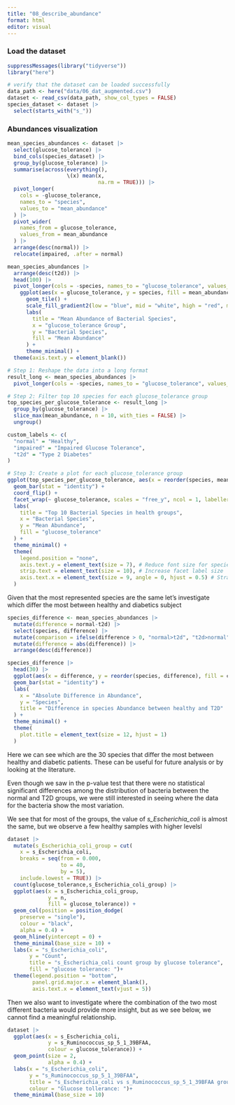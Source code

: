 ```yaml
---
title: "08_describe_abundance"
format: html
editor: visual
---
```


### Load the dataset

```r
suppressMessages(library("tidyverse"))
library("here")
```

```r
# verify that the dataset can be loaded successfully
data_path <- here("data/06_dat_augmented.csv")
dataset <- read_csv(data_path, show_col_types = FALSE)
species_dataset <- dataset |> 
  select(starts_with("s_"))
```

### Abundances visualization

```r
mean_species_abundances <- dataset |> 
  select(glucose_tolerance) |> 
  bind_cols(species_dataset) |> 
  group_by(glucose_tolerance) |> 
  summarise(across(everything(),
                   \(x) mean(x,
                             na.rm = TRUE))) |>
  pivot_longer(
    cols = -glucose_tolerance,
    names_to = "species", 
    values_to = "mean_abundance"
  ) |> 
  pivot_wider(
    names_from = glucose_tolerance,
    values_from = mean_abundance
  ) |> 
  arrange(desc(normal)) |> 
  relocate(impaired, .after = normal)
```

```r
mean_species_abundances |> 
  arrange(desc(t2d)) |>
  head(100) |> 
  pivot_longer(cols = -species, names_to = "glucose_tolerance", values_to = "mean_abundance") |> 
    ggplot(aes(x = glucose_tolerance, y = species, fill = mean_abundance)) +
      geom_tile() +
      scale_fill_gradient2(low = "blue", mid = "white", high = "red", midpoint = 2) + 
      labs(
        title = "Mean Abundance of Bacterial Species",
        x = "glucose_tolerance Group",
        y = "Bacterial Species",
        fill = "Mean Abundance"
      ) +
      theme_minimal() +
  theme(axis.text.y = element_blank())
```

```r
# Step 1: Reshape the data into a long format
result_long <- mean_species_abundances |> 
  pivot_longer(cols = -species, names_to = "glucose_tolerance", values_to = "mean_abundance")

# Step 2: Filter top 10 species for each glucose_tolerance group
top_species_per_glucose_tolerance <- result_long |> 
  group_by(glucose_tolerance) |> 
  slice_max(mean_abundance, n = 10, with_ties = FALSE) |> 
  ungroup()

custom_labels <- c(
  "normal" = "Healthy",
  "impaired" = "Impaired Glucose Tolerance",
  "t2d" = "Type 2 Diabetes"
)

# Step 3: Create a plot for each glucose_tolerance group
ggplot(top_species_per_glucose_tolerance, aes(x = reorder(species, mean_abundance), y = mean_abundance, fill = glucose_tolerance)) +
  geom_bar(stat = "identity") +
  coord_flip() +
  facet_wrap(~ glucose_tolerance, scales = "free_y", ncol = 1, labeller = labeller(glucose_tolerance = custom_labels)) +  
  labs(
    title = "Top 10 Bacterial Species in health groups",
    x = "Bacterial Species",
    y = "Mean Abundance",
    fill = "glucose_tolerance"
  ) +
  theme_minimal() +
  theme(
    legend.position = "none",
    axis.text.y = element_text(size = 7), # Reduce font size for species names
    strip.text = element_text(size = 10), # Increase facet label size
    axis.text.x = element_text(size = 9, angle = 0, hjust = 0.5) # Straighten x-axis values
  )


```

Given that the most represented species are the same let's investigate which differ the most between healthy and diabetics subject

```r
species_difference <- mean_species_abundances |> 
  mutate(difference = normal-t2d) |> 
  select(species, difference) |> 
  mutate(comparison = ifelse(difference > 0, "normal>t2d", "t2d>normal")) |> 
  mutate(difference = abs(difference)) |> 
  arrange(desc(difference))
```

```r
species_difference |> 
  head(30) |> 
  ggplot(aes(x = difference, y = reorder(species, difference), fill = comparison)) + 
  geom_bar(stat = "identity") + 
  labs(
    x = "Absolute Difference in Abundance",
    y = "Species",
    title = "Difference in species Abundance between healthy and T2D"
  ) +
  theme_minimal() +
  theme(
    plot.title = element_text(size = 12, hjust = 1)
  )
```

Here we can see which are the 30 species that differ the most between healthy and diabetic patients. These can be useful for future analysis or by looking at the literature.

Even though we saw in the p-value test that there were no statistical significant differences among the distribution of bacteria between the normal and T2D groups, we were still interested in seeing where the data for the bacteria show the most variation.

We see that for most of the groups, the value of *s_Escherichia_coli* is almost the same, but we observe a few healthy samples with higher levelsl

```r
dataset |> 
  mutate(s_Escherichia_coli_group = cut(
    x = s_Escherichia_coli,
    breaks = seq(from = 0.000,
                 to = 40,
                 by = 5),
    include.lowest = TRUE)) |> 
  count(glucose_tolerance,s_Escherichia_coli_group) |> 
  ggplot(aes(x = s_Escherichia_coli_group,
             y = n,
             fill = glucose_tolerance)) +
  geom_col(position = position_dodge(
    preserve = "single"),
    colour = "black",
    alpha = 0.4) +
  geom_hline(yintercept = 0) +
  theme_minimal(base_size = 10) +
  labs(x = "s_Escherichia_coli",
       y = "Count",
       title = "s_Escherichia_coli count group by glucose tolerance",
       fill = "glucose tolerance: ")+
  theme(legend.position = "bottom",
        panel.grid.major.x = element_blank(),
        axis.text.x = element_text(vjust = 5))
```

Then we also want to investigate where the combination of the two most different bacteria would provide more insight, but as we see below, we cannot find a meaningful relationship.

```r
dataset |>
  ggplot(aes(x = s_Escherichia_coli,
             y = s_Ruminococcus_sp_5_1_39BFAA,
             colour = glucose_tolerance)) +
  geom_point(size = 2,
             alpha = 0.4) +
  labs(x = "s_Escherichia_coli",
       y = "s_Ruminococcus_sp_5_1_39BFAA",
       title = "s_Escherichia_coli vs s_Ruminococcus_sp_5_1_39BFAA groupt by glucose tolerance",
       colour = "Glucose tollerance: ")+
  theme_minimal(base_size = 10)
```

